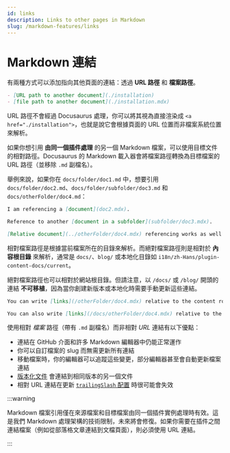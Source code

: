 ```yaml
---
id: links
description: Links to other pages in Markdown
slug: /markdown-features/links
---
```


# Markdown 連結

有兩種方式可以添加指向其他頁面的連結：透過 **URL 路徑** 和 **檔案路徑**。

```md
- [URL path to another document](./installation)
- [file path to another document](./installation.mdx)
```

URL 路徑不會經過 Docusaurus 處理，你可以將其視為直接渲染成 `<a href="./installation">`，也就是說它會根據頁面的 URL 位置而非檔案系統位置來解析。

如果你想引用 **由同一個插件處理** 的另一個 Markdown 檔案，可以使用目標文件的相對路徑。Docusaurus 的 Markdown 載入器會將檔案路徑轉換為目標檔案的 URL 路徑（並移除 `.md` 副檔名）。

舉例來說，如果你在 `docs/folder/doc1.md` 中，想要引用 `docs/folder/doc2.md`、`docs/folder/subfolder/doc3.md` 和 `docs/otherFolder/doc4.md`：

```md title="docs/folder/doc1.md"
I am referencing a [document](doc2.mdx).

Reference to another [document in a subfolder](subfolder/doc3.mdx).

[Relative document](../otherFolder/doc4.mdx) referencing works as well.
```

相對檔案路徑是根據當前檔案所在的目錄來解析。而絕對檔案路徑則是相對於 **內容根目錄** 來解析，通常是 `docs/`、`blog/` 或本地化目錄如 `i18n/zh-Hans/plugin-content-docs/current`。

絕對檔案路徑也可以相對於網站根目錄。但請注意，以 `/docs/` 或 `/blog/` 開頭的連結 **不可移植**，因為當你創建新版本或本地化時需要手動更新這些連結。

```md
You can write [links](/otherFolder/doc4.mdx) relative to the content root (`/docs/`).

You can also write [links](/docs/otherFolder/doc4.mdx) relative to the site directory, but it's not recommended.
```

使用相對 _檔案_ 路徑（帶有 `.md` 副檔名）而非相對 _URL_ 連結有以下優點：

- 連結在 GitHub 介面和許多 Markdown 編輯器中仍能正常運作
- 你可以自訂檔案的 slug 而無需更新所有連結
- 移動檔案時，你的編輯器可以追蹤這些變更，部分編輯器甚至會自動更新檔案連結
- [版本化文件](../docs/versioning.mdx) 會連結到相同版本的另一個文件
- 相對 URL 連結在更新 [`trailingSlash` 配置](../../api/docusaurus.config.js.mdx#trailingSlash) 時很可能會失效

:::warning

Markdown 檔案引用僅在來源檔案和目標檔案由同一個插件實例處理時有效。這是我們 Markdown 處理架構的技術限制，未來將會修復。如果你需要在插件之間連結檔案（例如從部落格文章連結到文檔頁面），則必須使用 URL 連結。

:::